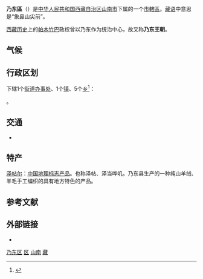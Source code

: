 {{Redirect2|乃东|同名的植物|夏枯草}}
{{Infobox China County
| county = 乃東區
| usedname = 
| nameorigin = 
| Photo = 
| Photoname = 
| map = Shannan Counties.png
| map_caption = [[山南市|山南市]]下属行政区划
| Pinyin = Nǎidōng Xiàn
| Belong = [[西藏自治区|西藏自治区]][[山南市|山南市]]
| Types = [[市轄區|市轄區]]
| admincode = 542221
| founded = 
| seat = [[泽当街道|泽当街道]]乃东居委会
| officerTitle = 
| officer = 
| officerTitle2 = 
| officer2 = 
| division = 
| town = 
| township = 
| subdistrict = 
| dialect = 
| post code = 856100
| phone code = 893
| coordinate = 
| area = 2185
| area land = 
| area water = 
| census yr = 
| pop = 6万人
| density =  
| GDP = 
| GDP_as_of = 
| GDPPC = 
| carlicense = 藏C
| web = http://www.naidong.gov.cn/
| web_title = 乃东区政府网
}}
'''乃东區'''（{{bo|z=སྣེ་གདོང་རྫོང་།|w=sne gdong rdzong|p=Nêdong Zong}}）是[[中华人民共和国|中华人民共和国]][[西藏自治区|西藏自治区]][[山南市|山南市]]下属的一个[[市轄區|市轄區]]。[[藏语|藏语]]中意思是“象鼻山尖前”。

[[西藏历史|西藏历史]]上的[[帕木竹巴|帕木竹巴]]政权曾以乃东作为统治中心，故又称'''乃东王朝'''。

==气候==
{{乃东县气候数据}}

== 行政区划 ==
{{PAGENAMEBASE}}下辖1个[[街道办事处|街道办事处]]、1个[[行政建制镇|镇]]、5个[[乡_(中华人民共和国)|乡]]<ref>{{PRC admin/ref sgc|54/05/02}}</ref>：

{{PRC admin/children|54/05/02}}。

== 交通 ==
* {{中国国道名|349}}

==特产==
[[泽帖尔|泽帖尔]]：[[中国地理标志产品|中国地理标志产品]]。也称泽帖、泽当哗叽。乃东县生产的一种纯山羊绒、羊毛手工编织的具有地方特色的产品。

== 参考文献 ==
{{reflist}}

== 外部链接 ==
* {{Official website|http://www.naidong.gov.cn/|name=山南市乃东区人民政府}}

{{乃东区行政区划}}
{{山南市行政区划}}
{{西藏行政区划}}
{{国家级贫困县|前}}

[[Category:乃东区|]]
[[Category:山南行政区划|区]]
[[Category:西藏市辖区|山南]]
[[Category:原国家级贫困县|藏]]